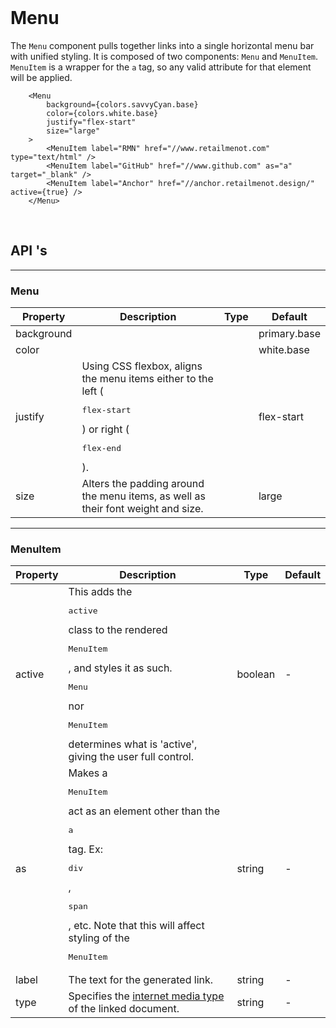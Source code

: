 
<br />

# Menu

The `Menu` component pulls together links into a single horizontal menu bar with unified styling. It
is composed of two components: `Menu` and `MenuItem`. `MenuItem` is a
wrapper for the `a` tag, so any valid attribute for that element will be applied.

```tsx live
    <Menu
        background={colors.savvyCyan.base}
        color={colors.white.base}
        justify="flex-start"
        size="large"
    >
        <MenuItem label="RMN" href="//www.retailmenot.com" type="text/html" />
        <MenuItem label="GitHub" href="//www.github.com" as="a" target="_blank" />
        <MenuItem label="Anchor" href="//anchor.retailmenot.design/" active={true} />
    </Menu>
```

<br />

## API 's

---

### Menu

<table>
    <thead>
        <tr>
            <th>Property</th>
            <th>Description</th>
            <th>Type</th>
            <th>Default</th>
        </tr>
    </thead>
    <tbody>
        <tr>
            <td>background</td>
            <td>
                <ColorBlurb background gradient label="Menu" />
            </td>
            <td>
                <FormatTypes types={['string', 'rgb', 'rgba']} noInterpret />
            </td>
            <td><Link to="/theme">primary.base</Link></td>
        </tr>
        <tr>
            <td>color</td>
            <td>
                <ColorBlurb label="Menu" />
            </td>
            <td><FormatTypes types={['string', 'rgb', 'rgba']} noInterpret /></td>
            <td><Link to="/theme">white.base</Link></td>
        </tr>
        <tr>
            <td>justify</td>
            <td>
                Using CSS flexbox, aligns the menu items either to the left (<pre>flex-start</pre>)
                or right (<pre>flex-end</pre>).
            </td>
            <td><FormatTypes types={['flex-start', 'flex-end']} /></td>
            <td>flex-start</td>
        </tr>
        <tr>
            <td>size</td>
            <td>
                Alters the padding around the menu items, as well as their font weight and size.
            </td>
            <td><FormatTypes types={['small', 'large']} /></td>
            <td>large</td>
        </tr>
    </tbody>
</table>

---

### MenuItem

<table>
    <thead>
        <tr>
            <th>Property</th>
            <th>Description</th>
            <th>Type</th>
            <th>Default</th>
        </tr>
    </thead>
    <tbody>
        <tr>
            <td>active</td>
            <td>
                This adds the <pre>active</pre> class to the rendered <pre>MenuItem</pre>, and
                styles it as such. <pre>Menu</pre> nor <pre>MenuItem</pre> determines what is
                'active', giving the user full control.
            </td>
            <td>
                boolean
            </td>
            <td>-</td>
        </tr>
        <tr>
            <td>as</td>
            <td>
                Makes a <pre>MenuItem</pre> act as an element other than the <pre>a</pre> tag. Ex:
                <pre>div</pre>, <pre>span</pre>, etc. Note that this will affect styling of the
                <pre>MenuItem</pre>
            </td>
            <td>string</td>
            <td>-</td>
        </tr>
        <tr>
            <td>label</td>
            <td>
                The text for the generated link.
            </td>
            <td>string</td>
            <td>-</td>
        </tr>
        <tr>
            <td>type</td>
            <td>
                Specifies the <a href="http://www.htmlquick.com/reference/mime-types.html" target="_blank">internet media type</a> of
                the linked document.
            </td>
            <td>string</td>
            <td>-</td>
        </tr>
    </tbody>
</table>

